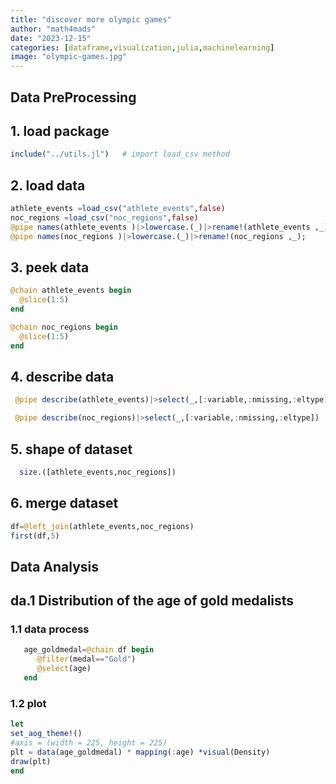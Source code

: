 ```yaml
---
title: "discover more olympic games"
author: "math4mads"
date: "2023-12-15"
categories: [dataframe,visualization,julia,machinelearning]
image: "olympic-games.jpg"
---
```



:::{.callout-warning title="Part 1"}
# Data PreProcessing
:::

## 1. load package
```julia
include("../utils.jl")   # import load_csv method

```
## 2. load data
```julia
athlete_events =load_csv("athlete_events",false)
noc_regions =load_csv("noc_regions",false)
@pipe names(athlete_events )|>lowercase.(_)|>rename!(athlete_events ,_);
@pipe names(noc_regions )|>lowercase.(_)|>rename!(noc_regions ,_);

```


## 3. peek data
```julia
@chain athlete_events begin
  @slice(1:5)
end
```
```julia
@chain noc_regions begin
  @slice(1:5)
end
```

## 4. describe data
```julia
 @pipe describe(athlete_events)|>select(_,[:variable,:nmissing,:eltype])
```
```julia
 @pipe describe(noc_regions)|>select(_,[:variable,:nmissing,:eltype])
```


## 5. shape of dataset
```julia
  size.([athlete_events,noc_regions])
```

## 6. merge dataset  

```julia
df=@left_join(athlete_events,noc_regions)
first(df,5)
```

:::{.callout-warning title="Part 2"}
# Data Analysis 
:::

## da.1  Distribution of the age of gold medalists
### 1.1 data process 
```julia
   age_goldmedal=@chain df begin
      @filter(medal=="Gold")
      @select(age)
   end
```

### 1.2 plot
```julia
let
set_aog_theme!()
#axis = (width = 225, height = 225)
plt = data(age_goldmedal) * mapping(:age) *visual(Density)
draw(plt)
end
```